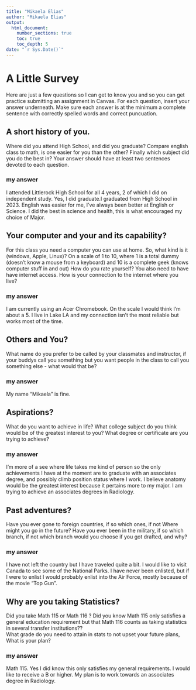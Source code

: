 ```yaml
---
title: "Mikaela Elias"
author: "Mikaela Elias"
output: 
  html_document:
    number_sections: true
    toc: true
    toc_depth: 5
date: "`r Sys.Date()`"   
---
```


# A Little Survey

Here are just a few questions so I can get to know you and so you can get practice submitting an assignment in Canvas.  For each question, insert your answer underneath. Make sure each answer is at the minimum a complete sentence with correctly spelled words and correct puncuation. 

## A short history of you.  
Where did you attend High School, and did you graduate? Compare english class to math, is one easier for you than the other? Finally which subject did you do the best in? Your answer should have at least two sentences devoted to each question.  
  
### my answer     
  I attended Littlerock High School for all 4 years, 2 of which I did on independent study. Yes, I did graduate.I graduated from High School in 2023. English was easier for me, I've always been better at English or Science. I did the best in science and health, this is what encouraged my choice of Major.

     


## Your computer and your and its capability?  
 For this class  you need a computer you can use at home.  So, what kind is it (windows, Apple, Linux)?  On a scale of 1 to 10, where 1 is a total dummy (doesn't know a mouse from a keyboard) and 10 is a complete geek (knows computer stuff in and out) How do you rate yourself?  You also need to have have internet access. How is your connection to the internet where you live?

### my answer   
  
   I am currently using an Acer Chromebook. On the scale I would think I'm about a 5. I live in Lake LA and my connection isn't the most reliable but works most of the time. 

## Others and You?   
What name do you prefer to be called by your classmates and instructor, if your buddys call you something but you want people in the class to call you something else - what would that be? 

### my answer     
  My name "Mikaela" is fine. 
   
 




## Aspirations?   
What do you want to achieve in life?  What college subject do you think would be of the greatest interest to you? What degree or certificate are you trying to achieve?

### my answer     
  I'm more of a see where life takes me kind of person so the only achievements I have at the moment are to graduate with an associates degree, and possibly climb position status where I work. I believe anatomy would be the greatest interest because it pertains more to my major. I am trying to achieve an associates degrees in Radiology. 
   
 




## Past adventures?  
Have you ever gone to foreign countries, if so which ones, if not Where might you go in the future?  Have you ever been in the military, if so which branch, if not which branch would you choose if you got drafted, and why?

### my answer     
  I have not left the country but I have traveled quite a bit. I would like to visit Canada to see some of the National Parks. I have never been enlisted, but if I were to enlist I would probably enlist into the Air Force, mostly because of the movie "Top Gun".
   
  




## Why are you taking Statistics?  
Did you take Math 115 or Math 116 ?  Did you know Math 115 only satisfies a general education requirement but that Math 116 counts as taking statistics in several transfer institutions??  
What grade do you need to attain in stats to not upset your future plans, What is your plan?  
 

### my answer     
  Math 115. Yes I did know this only satisfies my general requirements. I would like to receive a B or higher. My plan is to work towards an associates degree in Radiology. 
   
 






  




